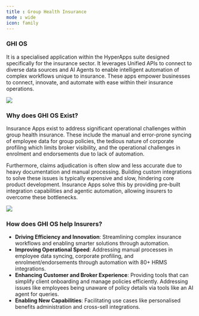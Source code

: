 ```yaml
---
title : Group Health Insurance
mode : wide
icon: family
---
```




### GHI OS

It is a specialised application within the HyperApps suite designed specifically for the insurance sector. It leverages Unified APIs to connect to diverse data sources and AI Agents to enable intelligent automation of complex workflows unique to insurance. These apps empower businesses to connect, innovate, and automate with ease within their insurance operations.  

 <Frame> <img src="/images/ghios.png"/> </Frame>

### Why does GHI OS Exist?
Insurance Apps exist to address significant operational challenges within group health insurance. These include the manual and error-prone syncing of employee data for group policies, the tedious nature of corporate profiling which limits broker visibility, and the operational challenges in enrolment and endorsements due to lack of automation.  

Furthermore, claims adjudication is often slow and less accurate due to heavy documentation and manual processing. Building custom integrations to solve these issues is typically expensive and slow, hindering core product development. Insurance Apps solve this by providing pre-built integration capabilities and agentic automation, allowing insurers to overcome these bottlenecks.  

<Frame> <img src="/images/ghios2.png"/> </Frame>

### How does GHI OS help Insurers?
- **Driving Efficiency and Innovation**: Streamlining complex insurance workflows and enabling smarter solutions through automation.
- **Improving Operational Speed**: Addressing manual processes in employee data syncing, corporate profiling, and enrolment/endorsements through automation with 80+ HRMS integrations.
- **Enhancing Customer and Broker Experience**: Providing tools that can simplify client onboarding and manage policies efficiently. Addressing issues like employees being unaware of policy details via tools like an AI agent for queries.
- **Enabling New Capabilities**: Facilitating use cases like personalised benefits administration and cross-sell integrations.

